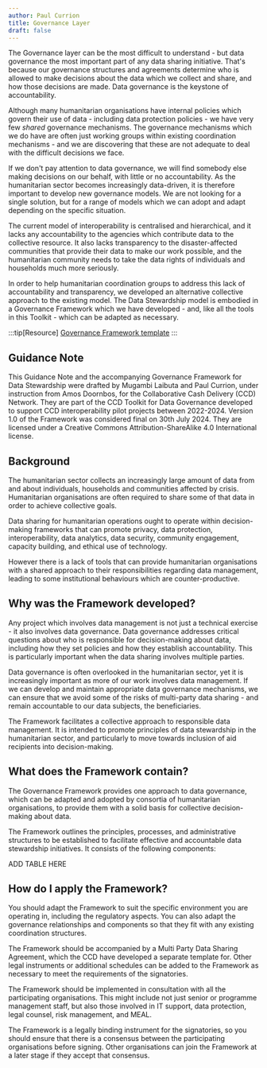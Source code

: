 ```yaml
---
author: Paul Currion
title: Governance Layer
draft: false
---
```



The Governance layer can be the most difficult to understand - but data governance the most important part of any data sharing initiative. That's because our governance structures and agreements determine who is allowed to make decisions about the data which we collect and share, and how those decisions are made. Data governance is the keystone of accountability.

Although many humanitarian organisations have internal policies which govern their use of data - including data protection policies - we have very few _shared_ governance mechanisms. The governance mechanisms which we do have are often just working groups within existing coordination mechanisms - and we are discovering that these are not adequate to deal with the difficult decisions we face.

If we don't pay attention to data governance, we will find somebody else making decisions on our behalf, with little or no accountability. As the humanitarian sector becomes increasingly data-driven, it is therefore important to develop new governance models. We are not looking for a single solution, but for a range of models which we can adopt and adapt depending on the specific situation.

The current model of interoperability is centralised and hierarchical, and it lacks any accountability to the agencies which contribute data to the collective resource. It also lacks transparency to the disaster-affected communities that provide their data to make our work possible, and the humanitarian community needs to take the data rights of individuals and households much more seriously.

In order to help humanitarian coordination groups to address this lack of accountability and transparency, we developed an alternative collective approach to the existing model. The Data Stewardship model is embodied in a Governance Framework which we have developed - and, like all the tools in this Toolkit - which can be adapted as necessary.

:::tip[Resource]
[Governance Framework template](https://docs.google.com/document/d/112vc0x1Gi0njM3hjjv7STo8vcFN-XOmLglE_OoUI4jU/edit?usp=sharing)
:::

## Guidance Note

This Guidance Note and the accompanying Governance Framework for Data Stewardship were drafted by Mugambi Laibuta and Paul Currion, under instruction from Amos Doornbos, for the Collaborative Cash Delivery (CCD) Network. They are part of the CCD Toolkit for Data Governance developed to support CCD interoperability pilot projects between 2022-2024. Version 1.0 of the Framework was considered final on 30th July 2024. They are licensed under a Creative Commons Attribution-ShareAlike 4.0 International license.

## Background

The humanitarian sector collects an increasingly large amount of data from and about individuals, households and communities affected by crisis. Humanitarian organisations are often required to share some of that data in order to achieve collective goals.

Data sharing for humanitarian operations ought to operate within decision-making frameworks that can promote privacy, data protection, interoperability, data analytics, data security, community engagement, capacity building, and ethical use of technology.

However there is a lack of tools that can provide humanitarian organisations with a shared approach to their responsibilities regarding data management, leading to some institutional behaviours which are counter-productive.

## Why was the Framework developed?

Any project which involves data management is not just a technical exercise - it also involves data governance. Data governance addresses critical questions about who is responsible for decision-making about data, including how they set policies and how they establish accountability. This is particularly important when the data sharing involves multiple parties.

Data governance is often overlooked in the humanitarian sector, yet it is increasingly important as more of our work involves data management. If we can develop and maintain appropriate data governance mechanisms, we can ensure that we avoid some of the risks of multi-party data sharing - and remain accountable to our data subjects, the beneficiaries.

The Framework facilitates a collective approach to responsible data management. It is intended to promote principles of data stewardship in the humanitarian sector, and particularly to move towards inclusion of aid recipients into decision-making.

## What does the Framework contain?

The Governance Framework provides one approach to data governance, which can be adapted and adopted by consortia of humanitarian organisations, to provide them with a solid basis for collective decision-making about data.

The Framework outlines the principles, processes, and administrative structures to be established to facilitate effective and accountable data stewardship initiatives. It consists of the following components:

ADD TABLE HERE

## How do I apply the Framework?

You should adapt the Framework to suit the specific environment you are operating in, including the regulatory aspects. You can also adapt the governance relationships and components so that they fit with any existing coordination structures.

The Framework should be accompanied by a Multi Party Data Sharing Agreement, which the CCD have developed a separate template for. Other legal instruments or additional schedules can be added to the Framework as necessary to meet the requirements of the signatories.

The Framework should be implemented in consultation with all the participating organisations. This might include not just senior or programme management staff, but also those involved in IT support, data protection, legal counsel, risk management, and MEAL.

The Framework is a legally binding instrument for the signatories, so you should ensure that there is a consensus between the participating organisations before signing. Other organisations can join the Framework at a later stage if they accept that consensus.
